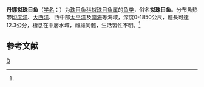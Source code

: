 {{Speciesbox 
| color = pink
| taxon = Scopelarchoides danae
| status = NE
| status_system = IUCN3.1
| authority =  Johnson, 1974<ref name='id5603'>{{cite web| url =http://www.bioinfo.cn/db05/BjdwSpecies.php?action=view&id=5603| title =丹娜拟珠目鱼| work =《中国动物物种编目数据库》| publisher =中国科学院微生物研究所| author =中国科学院动物研究所| accessdate =2009-04-11| deadurl =yes| archiveurl =https://web.archive.org/web/20160305020229/http://www.bioinfo.cn/db05/BjdwSpecies.php?action=view&id=5603| archivedate =2016-03-05}}</ref>
}}

'''丹娜拟珠目鱼'''（[[学名|学名]]：{{lang|la|''Scopelarchoides danae''}}）为[[珠目鱼科|珠目鱼科]][[拟珠目鱼属|拟珠目鱼属]]的[[鱼类|鱼类]]，俗名'''拟珠目鱼'''。分布魚热带[[印度洋|印度洋]]、[[大西洋|大西洋]]、西中部[[太平洋|太平洋]]及[[南海|南海]]等海域，深度0-1850公尺，體長可達12.3公分，棲息在中層水域，雌雄同體，生活習性不明。<ref name='id5603'/>

== 参考文献 ==
{{reflist}}

{{Wikispecies|Scopelarchoides danae}}
{{Taxonbar|from=Q2059833}}

[[Category:拟珠目鱼属|D]]